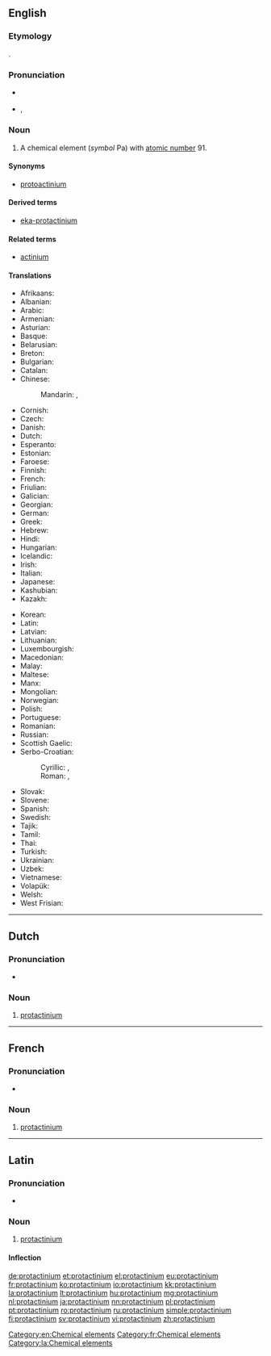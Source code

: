 {{also|Protactinium}}
==English==
{{elements|Pa|thorium|Th|uranium|U}}

===Etymology===
{{prefix|proto|actinium}}.

===Pronunciation===
* {{a|UK}} {{IPA|/ˌpɹəʊ.tækˈtɪn.i.əm/}}
* {{a|US}} {{enPR|prō"tăktĭ'nēəm}}, {{IPA|/ˌpɹoʊ.tækˈtɪn.i.əm/}}

===Noun===
{{en-noun|-}}
{{wikipedia}}

# A chemical element (''symbol'' Pa) with [[atomic number]] 91.

====Synonyms====
* [[protoactinium]] {{qualifier|dated}}

====Derived terms====
* [[eka-protactinium]]

====Related terms====
* [[actinium]]

====Translations====
{{trans-top|chemical element}}
* Afrikaans: {{t|af|protaktinium}}
* Albanian: {{t|sq|protaktin}}
* Arabic: {{t|ar|بروتكتنيوم|tr=brutaktínyum|m}}
* Armenian: {{t|hy|պրոտակտինիում|tr=protaktinium}}
* Asturian: {{t|ast|protactiniu|m}}
* Basque: {{t|eu|protaktinioa}}
* Belarusian: {{t|be|пратактынiй|tr=prataktýnij|m}}
* Breton: {{t|br|protaktiniom}}
* Bulgarian: {{t|bg|протактиний|m|tr=protaktínij}}
* Catalan: {{t|ca|protactini|m}}
* Chinese:
*: Mandarin: {{t+|cmn|鏷}}, {{t+|cmn|镤|tr=pú}}
* Cornish: {{t|kw|protoactynyum}}
* Czech: {{t+|cs|protaktinium}}
* Danish: {{t|da|protactinium}}
* Dutch: {{t+|nl|protactinium|n}}
* Esperanto: {{t|eo|protaktinio}}
* Estonian: {{t|et|protaktiinium}}
* Faroese: {{t|fo|protaktinium}}
* Finnish: {{t+|fi|protaktinium}}
* French: {{t+|fr|protactinium|m}}
* Friulian: {{t|fur|protoatini}}
* Galician: {{t+|gl|protactinio|m}}
* Georgian: {{t|ka|პროტაქტინიუმი|tr=protak‘tiniumi}}
* German: {{t+|de|Protactinium|n}}
* Greek: {{t+|el|πρωτακτίνιο|n|tr=protaktínio}}
* Hebrew: {{t+|he|פרוטקטיניום|tr=protaktínyum}}
* Hindi: {{t|hi|प्रैजातु|tr=praijaatu|sc=Deva}}
* Hungarian: {{t+|hu|protaktínium}}
* Icelandic: {{t+|is|protaktín}}
* Irish: {{t|ga|prótachtainiam|m}}
* Italian: {{t+|it|protoattinio|m}}
* Japanese: {{t+|ja|プロトアクチニウム|tr=purotoakuchiniumu}}
* Kashubian: {{t|csb|protaktin}}
* Kazakh: {{t|kk|протактиний|tr=protaktinii|sc=Cyrl}}
{{trans-mid}}
* Korean: {{t+|ko|프로트악티늄|tr=peuroteuaktinyum}}
* Latin: {{t+|la|protactinium}}
* Latvian: {{t|lv|protaktīnijs}}
* Lithuanian: {{t+|lt|protaktinis}}
* Luxembourgish: {{t|lb|Protaktinium}}
* Macedonian: {{t|mk|протактиниум|tr=protaktínium|m}}
* Malay: {{t|ms|protaktinium}}
* Maltese: {{t|mt|protaktinjum}}
* Manx: {{t|gv|protaghtinnium}}
* Mongolian: {{t|mn|протактини|tr=protaktini}}
* Norwegian: {{t|no|protactinium}}
* Polish: {{t|pl|proaktyn|m}}
* Portuguese: {{t+|pt|protactínio|m}}
* Romanian: {{t+|ro|protactiniu|n}}
* Russian: {{t+|ru|протактиний|m|tr=protaktínij}}
* Scottish Gaelic: {{t|gd|pròtactainiam}}
* Serbo-Croatian:
*: Cyrillic: {{t|sh|протоактиниj|sc=Cyrl}}, {{t|sh|протоактиниjум|sc=Cyrl}}
*: Roman: {{t|sh|protaktinij}}, {{t|sh|protaktinijum|m}}
* Slovak: {{t|sk|protaktinium}}
* Slovene: {{t+|sl|protaktinij}}
* Spanish: {{t+|es|protactinio|m}}
* Swedish: {{t+|sv|protaktinium}}
* Tajik: {{t|tg|protaktini'}}
* Tamil: {{t|ta|புரொட்டக்டினியம்|tr=puroţţakţiniyam}}
* Thai: {{t|th|โพรแทกทิเนียม|tr=phrōthâekthíniam}}
* Turkish: {{t+|tr|protaktinyum}}
* Ukrainian: {{t|uk|протактинiй|tr=protaktínij|m}}
* Uzbek: {{t|uz|протактиний|tr=protaktiniy|sc=Cyrl}}
* Vietnamese: {{t|vi|protactini}}
* Volapük: {{t|vo|protaktinin}}
* Welsh: {{t|cy|protoactiniwm}}
* West Frisian: {{t|fy|protactinium}}
{{trans-bottom}}

[[Category:en:Chemical elements]]

----

==Dutch==
{{wikipedia|lang=nl}}
{{elements|Pa|thorium|Th|uranium|U|lang=nl}}

===Pronunciation===
* {{audio|Nl-protactinium.ogg|Audio|lang=nl}}

===Noun===
{{nl-noun|n|-|-}}

# [[#English|protactinium]]

----

==French==
{{wikipedia|lang=fr}}

===Pronunciation===
* {{IPA|/pʁɔ.tak.ti.njɔm/|lang=fr}}

===Noun===
{{fr-noun|m|-}}

# [[#English|protactinium]]

[[Category:fr:Chemical elements]]

----

==Latin==
{{wikipedia|lang=la}}

===Pronunciation===
* {{la-pronunc|prōtactīnium}}

===Noun===
{{la-noun|prōtactīnium|protactinii|prōtactīniī|n|second}}

# [[#English|protactinium]]

====Inflection====
{{la-decl-2nd-N|prōtactīni}}

[[Category:la:Chemical elements]]

[[de:protactinium]]
[[et:protactinium]]
[[el:protactinium]]
[[eu:protactinium]]
[[fr:protactinium]]
[[ko:protactinium]]
[[io:protactinium]]
[[kk:protactinium]]
[[la:protactinium]]
[[lt:protactinium]]
[[hu:protactinium]]
[[mg:protactinium]]
[[nl:protactinium]]
[[ja:protactinium]]
[[nn:protactinium]]
[[pl:protactinium]]
[[pt:protactinium]]
[[ro:protactinium]]
[[ru:protactinium]]
[[simple:protactinium]]
[[fi:protactinium]]
[[sv:protactinium]]
[[vi:protactinium]]
[[zh:protactinium]]